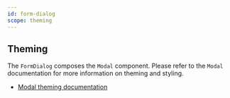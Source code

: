 ```yaml
---
id: form-dialog
scope: theming
---
```


## Theming

The `FormDialog` composes the `Modal` component. Please refer to the `Modal` documentation for more information on theming and styling.

- [Modal theming documentation](https://chakra-ui.com/docs/components/modal/theming)
